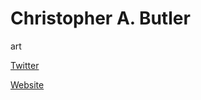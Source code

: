 # Christopher A. Butler

<Skills>

art

</Skills>

<Personal>

[Twitter](https://twitter.com/zionviller)

</Personal>

<Business>

[Website](http://ninjaegg.com)

</Business>


